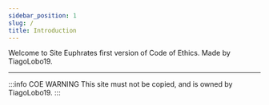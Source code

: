 ```yaml
---
sidebar_position: 1
slug: /
title: Introduction
---
```



Welcome to Site Euphrates first version of Code of Ethics. Made by TiagoLobo19.

---
:::info COE WARNING
This site must not be copied, and is owned by TiagoLobo19.
:::

